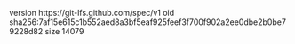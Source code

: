 version https://git-lfs.github.com/spec/v1
oid sha256:7af15e615c1b552aed8a3bf5eaf925feef3f700f902a2ee0dbe2b0be79228d82
size 14079
